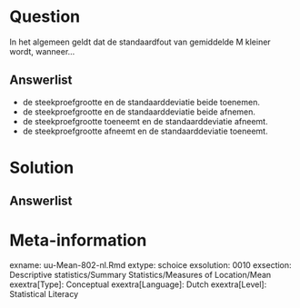 
Question
========
  
In het algemeen geldt dat de standaardfout van gemiddelde M kleiner wordt, wanneer…
  
Answerlist
----------
* de steekproefgrootte en de standaarddeviatie beide toenemen.
* de steekproefgrootte en de standaarddeviatie beide afnemen.
* de steekproefgrootte toeneemt en de standaarddeviatie afneemt. 
* de steekproefgrootte afneemt en de standaarddeviatie toeneemt.


Solution
========
  


Answerlist
----------



Meta-information
================
exname: uu-Mean-802-nl.Rmd
extype: schoice
exsolution: 0010
exsection: Descriptive statistics/Summary Statistics/Measures of Location/Mean
exextra[Type]: Conceptual
exextra[Language]: Dutch
exextra[Level]: Statistical Literacy
